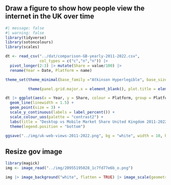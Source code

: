 ## Draw a figure to show how people view the internet in the UK over time

```r
#| message: false
#| warning: false
library(tidyverse)
library(sotoncolours)
library(scales)

dt <- read_csv("../dat/comparison-GB-yearly-2011-2022.csv",
               col_types = c("c","n","n")) |>
  pivot_longer(2:3) |> mutate(Share = value/100) |>
  rename(Year = Date, Platform = name)

theme_set(theme_minimal(base_family ="Atkinson Hyperlegible", base_size = 16))

          theme(panel.grid.major.x = element_blank(), plot.title = element_text(size = 20, color = "#005C84",face = "bold"), plot.subtitle = element_text(size = 18, color = "#005C84",face = "bold"))

dt |> ggplot(aes(x = Year, y = Share, colour = Platform, group = Platform)) +
  geom_line(linewidth = 1.5) +
  geom_point(size = 3) +
  scale_y_continuous(labels = label_percent()) +
  scale_colour_uos(palette = "contrast2") +
  labs(title = "Desktop vs Mobile Market Share United Kingdom 2011-2022", subtitle = "source: https://gs.statcounter.com") +
  theme(legend.position = "bottom")

ggsave("../img/uk-web-views-2011-2022.png", bg = "white", width = 10, height = 7.5)
```

## Resize gov image

```r
library(magick)
img <- image_read("../img/20955195028_1c7fd77e6b_o.png")

img |> image_background("white", flatten = TRUE) |> image_scale(geometry = "33%") |> image_write(path = "../img/small-gov.png")
```
